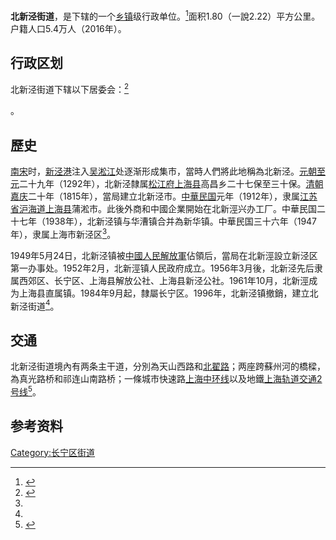 {{中国乡级行政区
|景观照片文件名 = 
|景观照片描述 = 
|汉语拼音 = 
|其他语言 = 
|其他语言名称 = 
|旧称 = 
|地名出处 = 
|位置图文件名 = 
|位置图描述 = 
|自定义图片= 
|建置时间 = 
|政府驻地 = 
|毗邻 = 
|总面积 = 
|总人口 = 
|总人口年份 = 
|户籍人口 = 
|户籍人口年份 = 
|常住人口 = 
|常住人口年份 = 
|人口密度 = 
|GDP = 
|GDP年份 = 
|邮政编码 = 
|电话区号 = 21
|官方网站 = 
|网站名称 = 
|31/01/05/011/000}}

'''北新泾街道'''，是{{PRC admin/fullname|31/01/05/011/000|3}}下辖的一个[[乡镇|乡镇]]级行政单位。<ref>{{PRC admin/ref sgc|{{PRC admin/parent|31/01/05/011/000}}}}</ref>面积1.80（一說2.22）平方公里。户籍人口5.4万人（2016年）。

== 行政区划 ==

北新泾街道下辖以下居委会：<ref>{{PRC admin/ref sgc|31/01/05/011/000}}</ref>

{{PRC admin/children|31/01/05/011/000}}。

== 歷史 ==
[[南宋|南宋]]时，[[新泾港|新泾港]]注入[[吴淞江|吴淞江]]处逐渐形成集市，當時人們將此地稱為北新泾。[[元朝|元朝]][[至元_(忽必烈)|至元]]二十九年（1292年），北新泾隸属[[松江府|松江府]][[上海县|上海县]]高昌乡二十七保至三十保。[[清朝|清朝]][[嘉庆|嘉庆]]二十年（1815年），當局建立北新泾市。[[中華民国|中華民国]]元年（1912年），隶属[[江苏省|江苏省]][[沪海道|沪海道]][[上海县|上海县]]蒲淞市。此後外商和中國企業開始在北新涇兴办工厂。中華民国二十七年（1938年），北新泾镇与华漕镇合并為新华镇。中華民国三十六年（1947年），隶属上海市新泾区<ref name=上觀/>。

1949年5月24日，北新泾镇被[[中國人民解放軍|中國人民解放軍]]佔領后，當局在北新涇設立新泾区第一办事处。1952年2月，北新涇镇人民政府成立。1956年3月後，北新泾先后隶属西郊区、长宁区、上海县解放公社、上海县新泾公社。1961年10月，北新涇成为上海县直属镇。1984年9月起，隸屬长宁区。1996年，北新泾镇撤銷，建立北新泾街道<ref name=上觀/>。

== 交通 ==
北新泾街道境內有两条主干道，分別為天山西路和[[北翟路|北翟路]]；两座跨蘇州河的橋樑，為真光路桥和祁连山南路桥；一條城市快速路[[上海中环线|上海中环线]]以及地鐵[[上海轨道交通2号线|上海轨道交通2号线]]<ref name=上觀>{{cite news |title=长宁 | 这座800多年历史的古镇，你见过她的老照片吗？ |url=https://www.shobserver.com/news/detail?id=28933 |publisher=上觀新聞}}</ref>。

== 参考资料 ==

{{Reflist|2}}

{{长宁区行政区划}}
{{上海行政区划小作品}}

[[Category:长宁区街道|Category:长宁区街道]]